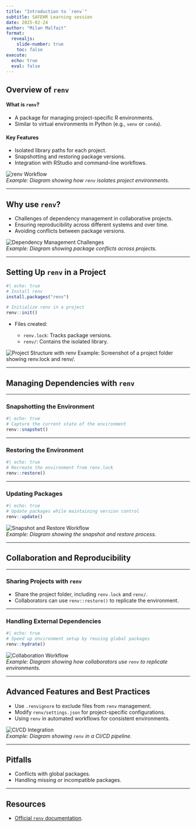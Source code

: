 ```yaml
---
title: "Introduction to `renv`"
subtitle: SAFEHR Learning session
date: 2025-02-24
author: "Milan Malfait"
format: 
  revealjs:
    slide-number: true
    toc: false
execute:
  echo: true
  eval: false
---
```


## **Overview of `renv`**

::: {layout-ncol=2}
#### What is `renv`?

- A package for managing project-specific R environments.
- Similar to virtual environments in Python (e.g., `venv` or `conda`).

#### Key Features

- Isolated library paths for each project.
- Snapshotting and restoring package versions.
- Integration with RStudio and command-line workflows.
:::

![`renv` Workflow](path/to/image2.png)  
*Example: Diagram showing how `renv` isolates project environments.*

---

## **Why use `renv`?**
- Challenges of dependency management in collaborative projects.
- Ensuring reproducibility across different systems and over time.
- Avoiding conflicts between package versions.

![Dependency Management Challenges](path/to/image1.png)  
*Example: Diagram showing package conflicts across projects.*

---

## **Setting Up `renv` in a Project**

```r
#| echo: true
# Install renv
install.packages("renv")

# Initialize renv in a project
renv::init()
```

- Files created:

    - `renv.lock`: Tracks package versions.
    - `renv/`: Contains the isolated library.

![Project Structure with renv](/path/to/image3.png)
Example: Screenshot of a project folder showing renv.lock and renv/.

---

## **Managing Dependencies with `renv`**

---

### **Snapshotting the Environment**
```r
#| echo: true
# Capture the current state of the environment
renv::snapshot()
```

---

### **Restoring the Environment**
```r
#| echo: true
# Recreate the environment from renv.lock
renv::restore()
```

---

### **Updating Packages**
```r
#| echo: true
# Update packages while maintaining version control
renv::update()
```

![Snapshot and Restore Workflow](path/to/image4.png)  
*Example: Diagram showing the snapshot and restore process.*

---

## **Collaboration and Reproducibility**

---

### **Sharing Projects with `renv`**
- Share the project folder, including `renv.lock` and `renv/`.
- Collaborators can use `renv::restore()` to replicate the environment.

---

### **Handling External Dependencies**
```r
#| echo: true
# Speed up environment setup by reusing global packages
renv::hydrate()
```

![Collaboration Workflow](path/to/image5.png)  
*Example: Diagram showing how collaborators use `renv` to replicate environments.*

---

## **Advanced Features and Best Practices**

- Use `.renvignore` to exclude files from `renv` management.
- Modify `renv/settings.json` for project-specific configurations.
- Using `renv` in automated workflows for consistent environments.

![CI/CD Integration](path/to/image6.png)  
*Example: Diagram showing `renv` in a CI/CD pipeline.*

---

## Pitfalls

- Conflicts with global packages.
- Handling missing or incompatible packages.

---

## Resources
- [Official `renv` documentation](https://rstudio.github.io/renv/).

